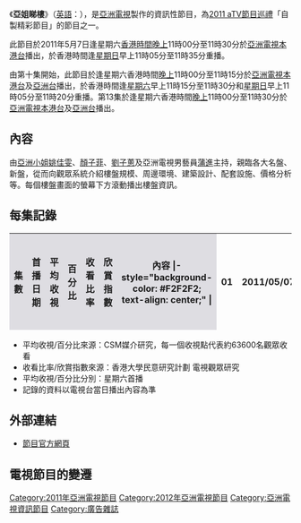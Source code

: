 {{亞視節目
|名稱=亞姐睇樓
|英文節目名={{lang|en|Home Sweet Home}}
|圖像=[[File:亞姐睇樓.jpg|300px]]
|類型=[[廣告雜誌|廣告雜誌]]
|監製= 
|編導= 
|助理編導= 
|製作公司=[[亞洲電視有限公司|亞洲電視有限公司]]
|主持=[[顏子菲|顏子菲]]、[[周嘉莉|周嘉莉]]、[[劉子蔥|劉子蔥]]、[[蒲進|蒲進]]
|主題音樂 = 
|主題曲 = 
|作曲 = 
|填詞 = 
|主唱 = 
|國家={{HK}}
|語言=[[粵語|粵語]]
|集數= 
|每集列表= 
|製作年份=2011年-2012年
|每集長=約15分鐘（連廣告）
|aTV-11播出日期=2011年5月7日-2012年8月11日<br/>2012年10月20日<br/>2012年12月8日
|aTV-11视频制式=[[576i|576i]]
|aTV-11音频制式=[[立體聲|立體聲]]
|aTV-11播出時間=逢星期六 23:00-23:15
|aTV-12播出日期=2011年6月6日-2012年8月11日<br/>2012年10月20日<br/>2012年12月8日
|aTV-12视频制式=[[1080i|1080i]]
|aTV-12音频制式=[[立體聲|立體聲]]
|aTV-12播出時間=逢星期六 23:00-23:15
|官方網站=https://web.archive.org/web/20130205015800/http://www.hkatv.com/v5/12/homesweethome/
}}

《'''亞姐睇樓'''》（[[英語|英語]]：{{lang|en|'''Home Sweet Home'''}}），是[[亞洲電視|亞洲電視]]製作的資訊性節目，為[[2011_aTV節目巡禮|2011 aTV節目巡禮]]「自製精彩節目」的節目之一。

此節目於2011年5月7日逢星期六[[香港時間|香港時間]][[晚上|晚上]]11時00分至11時30分於[[亞洲電視|亞洲電視]][[本港台|本港台]]播出，於香港時間逢[[星期日|星期日]]早上11時05分至11時35分重播。

由第十集開始，此節目於逢星期六香港時間[[晚上|晚上]]11時00分至11時15分於[[亞洲電視|亞洲電視]][[本港台|本港台]]及[[亞洲電視亞洲台|亞洲台]]播出，於香港時間逢[[星期六|星期六]]早上11時15分至11時30分和[[星期日|星期日]]早上11時05分至11時20分重播。第13集於逢星期六香港時間[[晚上|晚上]]11時00分至11時30分於[[亞洲電視|亞洲電視]][[本港台|本港台]]及[[亞洲電視亞洲台|亞洲台]]播出。

==內容==
由[[亞洲小姐|亞洲小姐]][[姚佳雯|姚佳雯]]、[[顏子菲|顏子菲]]、[[劉子蔥|劉子蔥]]及亞洲電視男藝員[[蒲進|蒲進]]主持，親臨各大名盤、新盤，從而向觀眾系統介紹樓盤規模、周邊環境、建築設計、配套設施、價格分析等。每個樓盤畫面的螢幕下方滾動播出樓盤資訊。

== 每集記錄 ==
{| class="wikitable"
|-
!width="40"style="background-color:#DEDDE2"|集數
!width="200"style="background-color:#DEDDE2"|首播日期
!width="50"style="background-color:#DEDDE2"|平均收視
!width="50"style="background-color:#DEDDE2"|百分比
!width="50"style="background-color:#DEDDE2"|收看比率
!width="50"style="background-color:#DEDDE2"|欣賞指數
!width="500"style="background-color:#DEDDE2"|內容
|- style="background-color: #F2F2F2; text-align: center;" |
| 01 || 2011/05/07 || 1[[收視點|點]] || 6% || 8.7% || 60.2 || [[The_Lily|The Lily]]、[[富匯半島|富匯半島]]、[[廣州亞運城|廣州亞運城]]、[[港島·東18|港島·東18]]、[[御·豪門|御·豪門]]
|- style="background-color: #F2F2F2; text-align: center;" |
| 02 || 2011/05/14 || 2[[收視點|點]] || 18% || -- || -- || [[The_Lily|The Lily]]、[[雅居樂|雅居樂]][[劍橋郡|劍橋郡]]、[[名家匯|名家匯]]、[[維壹|維壹]]、[[御·豪門|御·豪門]]
|- style="background-color: #F2F2F2; text-align: center;" |
| 03 || 2011/05/21 || 1[[收視點|點]] || 6% || -- || -- || [[廣州|廣州]][[星河灣|星河灣]]、[[寓·弍捌|寓·弍捌]]
|- style="background-color: #F2F2F2; text-align: center;" |
| 04 || 2011/05/28 || 2[[收視點|點]] || 15% || -- || -- || [[匯景新城|匯景新城]][[龍熹山|龍熹山]]
|- style="background-color: #F2F2F2; text-align: center;" |
| 05 || 2011/06/04 || 1[[收視點|點]] || 6% || -- || -- || [[珠江|珠江]][[頤德公館|頤德公館]]
|- style="background-color: #F2F2F2; text-align: center;" |
| 06 || 2011/06/11 || 1[[收視點|點]] || 6% || -- || -- || [[達鑫江濱新城|達鑫江濱新城]]
|- style="background-color: #F2F2F2; text-align: center;" |
| 07 || 2011/06/18 || 1[[收視點|點]] || 5% || % ||  || [[萬科紅郡|萬科紅郡]]
|}
<span style="font-size:smaller;">
* 平均收視/百分比來源：CSM媒介研究，每一個收視點代表約63600名觀眾收看
* 收看比率/欣賞指數來源：香港大學民意研究計劃 電視觀眾研究
* 平均收視/百分比分別：星期六首播
* 記錄的資料以電視台當日播出內容為準
</span>

==外部連結==
*[https://archive.is/20130506211047/http://www.hkatv.com/v3/11/infoprogram/homesweethome/ 節目官方網頁]

==電視節目的變遷==
{{電視節目的變遷
|電視台={{HK}}[[亞洲電視|亞洲電視]][[本港台|本港台]]
|播放檔次=星期六 23:00-23:30 時段
|節目名稱=亞姐睇樓<br/>(2011.05.07 - 2012.07.30)
|上一節目=[[潮玩阿姆斯特丹|潮玩阿姆斯特丹]]<br/>(2011.04.30)
|下一節目=亞姐睇樓<br/>(2011.08.06 - 2012.08.11)<br/><small>(23:00-23:15)</small>
----[[亞洲電視夜間新聞|夜間新聞]]<br/>(2011.08.06 - )<br/><small>(23:15-23:50)</small>
}}
{{電視節目的變遷
|電視台={{HK}}[[亞洲電視|亞洲電視]][[本港台|本港台]]
|播放檔次=星期六 23:00-23:15 時段
|節目名稱=亞姐睇樓<br/>(2011.08.06 - 2012.08.11）
|上一節目=亞姐睇樓<br/>(2011.05.07 - 2012.07.30)<br/><small>(23:00-23:30)</small>
|下一節目=澳門大潭山壹號廣告雜誌<br/>(2012.08.18 - 2012.10.06)
|2節目名稱=亞姐睇樓<br/>(2012.10.20) <small>(23:00-23:10)</small>
|2上一節目=[[香港百人|香港百人]]<br/>(2012.10.13)
|2下一節目=[[香港百人|香港百人]]<br/>(2012.10.27 - 2012.11.03)

|3節目名稱=亞姐睇樓<br/>(2012.12.08）
|3上一節目=[[ATV每日一歌|ATV每日一歌]]<br/>(2012.11.24 - 2012.12.01)
|3下一節目=[[ATV每日一歌|ATV每日一歌]]<br/>(2012.12.15) <small>(23:00-23:05)</small>
----[[鄰居冤家|鄰居冤家]] 加映場<br/>(2012.12.15) <small>(23:05-23:15)</small>
}}

[[Category:2011年亞洲電視節目|Category:2011年亞洲電視節目]]
[[Category:2012年亞洲電視節目|Category:2012年亞洲電視節目]]
[[Category:亞洲電視資訊節目|Category:亞洲電視資訊節目]]
[[Category:廣告雜誌|Category:廣告雜誌]]